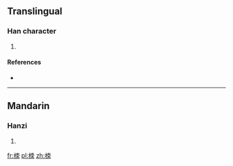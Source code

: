 ==Translingual==

===Han character===
{{Han char|rn=75|rad=木|as=06|sn=10|four=4599<sub>2</sub>|canj=木木月 (DDB)}}

# {{defn|Han|sort=木06}}

====References====
* {{Han ref|kx=0522.180|dkj=14705|dj=0910.200|hdz=21196.010|uh=681C|ud=26652|bh=D1E3|bd=53731}}

----

==Mandarin==

===Hanzi===
{{cmn-hanzi|pin=[[sù]] ([[su4]])|wg=su<sup>4</sup>}}

# {{defn|lang=cmn|sort=木06}}

[[fr:栜]]
[[pl:栜]]
[[zh:栜]]